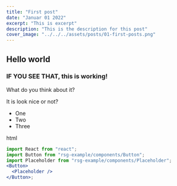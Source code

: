 ```yaml
---
title: "First post"
date: "Januar 01 2022"
excerpt: "This is excerpt"
description: "This is the description for this post"
cover_image: "../../../assets/posts/01-first-posts.png"
---
```



## Hello world

### IF YOU SEE THAT, this is working!

What do you think about it?

It is look nice or not?

- One
- Two
- Three

<ThemeTag>

html

<ThemeTag />

```jsx
import React from "react";
import Button from "rsg-example/components/Button";
import Placeholder from "rsg-example/components/Placeholder";
<Button>
  <Placeholder />
</Button>;
```
